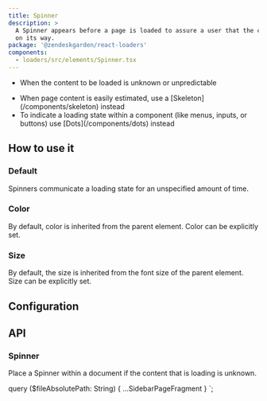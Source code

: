 ```yaml
---
title: Spinner
description: >
  A Spinner appears before a page is loaded to assure a user that the content is
  on its way.
package: '@zendeskgarden/react-loaders'
components:
  - loaders/src/elements/Spinner.tsx
---
```


<Usage>
  <Use>
    <ul>
      <li>When the content to be loaded is unknown or unpredictable</li>
    </ul>
  </Use>
  <Misuse>
    <ul>
      <li>
        <Markdown>
          When page content is easily estimated, use a [Skeleton](/components/skeleton) instead
        </Markdown>
      </li>
      <li>
        <Markdown>
          To indicate a loading state within a component (like menus, inputs, or buttons) use
          [Dots](/components/dots) instead
        </Markdown>
      </li>
    </ul>
  </Misuse>
</Usage>

## How to use it

### Default

Spinners communicate a loading state for an unspecified amount of time.


<CodeExample code={DefaultCode}>
  <Default />
</CodeExample>

### Color

By default, color is inherited from the parent element. Color can be explicitly set.


<CodeExample code={ColorCode}>
  <Color />
</CodeExample>

### Size

By default, the size is inherited from the font size of the parent element. Size can be explicitly set.


<CodeExample code={SizeCode}>
  <Size />
</CodeExample>

## Configuration

<Configuration reactPackage={props.data.mdx.package} components={props.data.mdx.components} />

## API

### Spinner

<Component components={props.data.mdx.components} componentName="spinner" />

Place a Spinner within a document if the content that is loading is unknown.

<PropSheet components={props.data.mdx.components} componentName="spinner" />


  query ($fileAbsolutePath: String) {
    ...SidebarPageFragment
  }
`;
